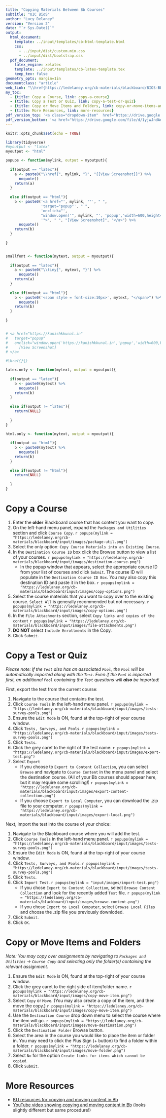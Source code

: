 ```yaml
---
title: "Copying Materials Between Bb Courses"
subtitle: "UIC BioS"
author: "Lucy Delaney"
version: "Version 2"
date: "`r Sys.Date()`"
output:
  html_document:
    template: ../input/templates/cb-html-template.html
    css:
      - ../input/dist/custom.min.css
      - ../input/dist/bootstrap.css
  pdf_document:
    latex_engine: xelatex
    template: ../input/templates/cb-latex-template.tex
    keep_tex: false
geometry_opts: margin=1in
documentclass: "article"
web_link: "\\href{https://ledelaney.org/cb-materials/blackboard/BIOS-Bb-CopyMoveMaterials.html}{click here for web version}"
my_toc:
  - {title: Copy a Course, link: copy-a-course}
  - {title: Copy a Test or Quiz, link: copy-a-test-or-quiz}
  - {title: Copy or Move Items and Folders, link: copy-or-move-items-and-folders}
  - {title: More Resources, link: more-resources}
pdf_version_top: '<a class="dropdown-item"  href="https://drive.google.com/file/d/1yjwJndAd-seWwwN1hB-UqEaKSH2mxBf9/view?usp=sharing" target="_blank">Download PDF version</a>'
pdf_version_bottom: '<a href="https://drive.google.com/file/d/1yjwJndAd-seWwwN1hB-UqEaKSH2mxBf9/view?usp=sharing" target="_blank">Download PDF version</a>'
---
```


```r
knitr::opts_chunk$set(echo = TRUE)

library(tidyverse)
#myoutput <- "latex"
myoutput <- "html"

popups <- function(mylink, output = myoutput){
  
  if(output == "latex"){
    a <- paste0("\\href{", mylink, "}", "{[View Screenshot]}") %>%
      noquote()
    return(a)
  }
  
  else if(output == "html"){
    b <- paste0('<a href="', mylink, '"', " ",
                'target="popup"', " ", 
                'onclick="', 
                "window.open('", mylink, "', 'popup','width=600,height=600'); return false;",
                '">', " ", "[View Screenshot]", "</a>") %>%
      noquote()
    return(b)
  }
  
}


smallfont <- function(mytext, output = myoutput){
  
  if(output == "latex"){
    a <- paste0("\\tiny{", mytext, "}") %>%
      noquote()
    return(a)
  }
  
  else if(output == "html"){
    b <- paste0('<span style = font-size:10px>', mytext, "</span>") %>%
      noquote()
    return(b)
  }
  
}


# <a href="https://kanishkkunal.in" 
#   target="popup" 
#   onclick="window.open('https://kanishkkunal.in','popup','width=600,height=600'); return false;">
#     [View Screenshot]
# </a>

#\href{}{}

latex.only <- function(mytext, output = myoutput){
  
  if(output == "latex"){
    b <- paste0(mytext) %>%
      noquote()
    return(b)
  }
  
  else if(output != "latex"){
    return(NULL)
    
  }
}

html.only <- function(mytext, output = myoutput){
  
  if(output == "html"){
    b <- paste0(mytext) %>%
      noquote()
    return(b)
  }
  
  else if(output != "html"){
    return(NULL)
    
  }
}

```

# Copy a Course

1. Enter the **older** Blackboard course that has content you want to copy.
2. On the left-hand menu panel, expand the `Packages and Utilities` section and click `Course Copy`.
`r popups(mylink = "https://ledelaney.org/cb-materials/blackboard/input/images/package-util.png")`
3. Select the only option: `Copy Course Materials into an Existing Course`. 
4. In the `Destination Course ID` box click the Browse button to view a list of your courses. 
`r popups(mylink = "https://ledelaney.org/cb-materials/blackboard/input/images/destination-course.png")`
    + In the popup window that appears, select the appropriate course ID from your list of courses and click `Submit`. The course ID will populate in the `Destination Course ID Box`. You may also copy this destination ID and paste it in the box. `r popups(mylink = "https://ledelaney.org/cb-materials/blackboard/input/images/copy-options.png")`
6. Select the course materials that you want to copy over to the existing course. `Select All` is generally recommended but not necessary. 
`r popups(mylink = "https://ledelaney.org/cb-materials/blackboard/input/images/copy-options.png")`
7. In the `File Attachments` section, select `Copy links and copies of the content` 
`r popups(mylink = "https://ledelaney.org/cb-materials/blackboard/input/images/file-attachments.png")`
8. **DO NOT** select `Include Enrollments` in the Copy.
9. Click `Submit`.

# Copy a Test or Quiz

_Please note: If the `Test` also has an associated `Pool`, the `Pool` will be automatically imported along with the `Test`. Even if the `Pool` is imported first, an additional `Pool` containing the `Test` questions will **also** be imported!_

First, export the test from the current course:

1. Navigate to the course that contains the test.
2. Click `Course Tools` in the left-hand menu panel. 
`r popups(mylink = "https://ledelaney.org/cb-materials/blackboard/input/images/tests-survey-pools.png")`
3. Ensure the `Edit Mode` is ON, found at the top-right of your course window.
4. Click `Tests, Surveys, and Pools`. 
`r popups(mylink = "https://ledelaney.org/cb-materials/blackboard/input/images/tests-survey-pools.png")`
5. Click `Tests`.
6. Click the grey caret to the right of the test name. 
`r popups(mylink = "https://ledelaney.org/cb-materials/blackboard/input/images/export-test.png")`
7. Select `Export`
    + If you choose to `Export to Content Collection`, you can select `Browse` and navigate to `Course Content` in the menu panel and select the destination course. (All of your Bb courses should appear here, but it may require some scrolling!) `r popups(mylink = "https://ledelaney.org/cb-materials/blackboard/input/images/export-content-collection.png")`
    + If you choose `Export to Local Computer`, you can download the .zip file to your computer. `r popups(mylink = "https://ledelaney.org/cb-materials/blackboard/input/images/export-local.png")`
    

Next, import the test into the course of your choice:

1. Navigate to the Blackboard course where you will add the test.
2. Click `Course Tools` in the left-hand menu panel. 
`r popups(mylink = "https://ledelaney.org/cb-materials/blackboard/input/images/tests-survey-pools.png")`
3. Ensure the `Edit Mode` is ON, found at the top-right of your course window.
4. Click `Tests, Surveys, and Pools`. 
`r popups(mylink = "https://ledelaney.org/cb-materials/blackboard/input/images/tests-survey-pools.png")`
5. Click `Tests`.
6. Click `Import Test`. `r popups(mylink = "input/images/import-test.png")`
    + If you chose `Export to Content Collection`, select `Browse Content Collection` and look for the recently added `Test` file. `r popups(mylink = "https://ledelaney.org/cb-materials/blackboard/input/images/browse-content.png")`
    + If you chose `Export to Local Computer`, select `Browse Local Files` and choose the .zip file you previously downloded.
7. Click `Submit`.
8. Click `OK`.

# Copy or Move Items and Folders

_Note: You may copy over assignments by navigating to `Packages and Utilities` $\rightarrow$ `Course Copy` and selecting only the folder(s) containing the relevant assignment._

1. Ensure the `Edit Mode` is ON, found at the top-right of your course window.
2. Click the grey caret to the right side of item/folder name. 
`r popups(mylink = "https://ledelaney.org/cb-materials/blackboard/input/images/copy-move-item.png")`
3. Select `Copy` or `Move`. (You may also create a copy of the item, and then move the copy.) 
`r popups(mylink = "https://ledelaney.org/cb-materials/blackboard/input/images/copy-move-item.png")`
4. Use the `Destination Course` drop down menu to select the course where the item will go. 
`r popups(mylink = "https://ledelaney.org/cb-materials/blackboard/input/images/move-destination.png")`
5. Click the `Destination Folder` Browse button.
6. Select the area in the course you would like to place the item or folder in. You may need to click the Plus Sign (+ button) to find a folder within a folder. 
`r popups(mylink = "https://ledelaney.org/cb-materials/blackboard/input/images/move-folder.png")`
7. Select `No` for the option `Create links for items which cannot be copied`.
8. Click `Submit`.

# More Resources

+ [KU resources for copying and moving content in Bb](https://blackboard.ku.edu/copying-course-content){target="_blank"}
+ [YouTube video showing copying and moving content in Bb](https://www.youtube.com/watch?v=dO-IjSiiY1M&ab_channel=SDWTechnologyIntegrator){target="_blank"} (looks slightly different but same procedure!)